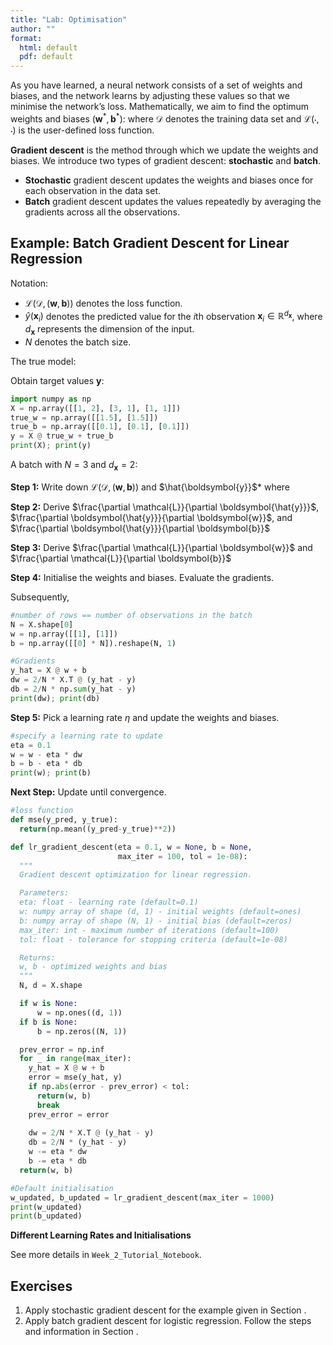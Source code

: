 ```yaml
---
title: "Lab: Optimisation"
author: ""
format:
  html: default
  pdf: default
---
```


As you have learned, a neural network consists of a set of weights and biases, and the network learns by adjusting these values so that we minimise the network's loss. Mathematically, we aim to find the optimum weights and biases $(\boldsymbol{w}^{*}, \boldsymbol{b}^{*})$:
\begin{align}
  (\boldsymbol{w}^{*}, \boldsymbol{b}^{*}) = \underset{\boldsymbol{w}, \boldsymbol{b}}{\text{arg min}}\  \mathcal{L}(\mathcal{D}, (\boldsymbol{w}, \boldsymbol{b}))  \nonumber
\end{align}
where $\mathcal{D}$ denotes the training data set and $\mathcal{L}(\cdot, \cdot)$ is the user-defined loss function.

**Gradient descent** is the method through which we update the weights and biases. We introduce two types of gradient descent: **stochastic** and **batch**. 

- **Stochastic** gradient descent updates the weights and biases once for each observation in the data set.
- **Batch** gradient descent updates the values repeatedly by averaging the gradients across all the observations. 

## Example: Batch Gradient Descent for Linear Regression

Notation:

- $\mathcal{L}(\mathcal{D}, (\boldsymbol{w}, \boldsymbol{b}))$ denotes the loss function.
- $\hat{y}(\boldsymbol{x}_i)$ denotes the predicted value for the $i$th observation $\boldsymbol{x}_i \in \mathbb{R}^{d_{\boldsymbol{x}}}$, where $d_{\boldsymbol{x}}$ represents the dimension of the input.
- $N$ denotes the batch size.

The true model:
\begin{align}
    \boldsymbol{w}_{\text{True}} = \begin{pmatrix} 1.5 \\ 1.5 \end{pmatrix}, \boldsymbol{b}_{\text{True}} = \begin{pmatrix} 0.1 \\ 0.1 \\ 0.1 \end{pmatrix}. \\ \nonumber
\end{align}

Obtain target values $\boldsymbol{y}$:

```python
import numpy as np
X = np.array([[1, 2], [3, 1], [1, 1]])
true_w = np.array([[1.5], [1.5]])
true_b = np.array([[0.1], [0.1], [0.1]])
y = X @ true_w + true_b
print(X); print(y)
```

A batch with $N=3$ and $d_{\boldsymbol{x}}=2$:
\begin{align}
    \boldsymbol{X} = \begin{pmatrix}
        1 & 2\\
        3 & 1 \\
        1 & 1
        \end{pmatrix} , 
        \boldsymbol{y} = \begin{pmatrix}
        4.6 \\
        6.1 \\
        3.1
        \end{pmatrix}.
            \\ \nonumber
\end{align}

**Step 1:** Write down $\mathcal{L}(\mathcal{D}, (\boldsymbol{w}, \boldsymbol{b}))$ and $\hat{\boldsymbol{y}}$*
\begin{align}
    \mathcal{L}(\mathcal{D}, (\boldsymbol{w}, \boldsymbol{b})) =\frac{1}{N} \sum_{i=1}^{N} \big(\hat{y}(\boldsymbol{x}_i) - y_i \big)^2 = \frac{1}{N} (\hat{\boldsymbol{y}} - \boldsymbol{y})^{\top}(\hat{\boldsymbol{y}} - \boldsymbol{y}),  
\end{align}
where
\begin{align}
    \hat{y}(\boldsymbol{x}_i) &=  \boldsymbol{x}_i\boldsymbol{w} + \boldsymbol{b}, \\
    \hat{\boldsymbol{y}} &= \boldsymbol{X} \boldsymbol{w} + \boldsymbol{b} = \begin{pmatrix}
        \hat{y}(\boldsymbol{x}_1) \\
        \hat{y}(\boldsymbol{x}_2) \\
        \hat{y}(\boldsymbol{x}_3)
        \end{pmatrix}. 
    \\ \nonumber
\end{align}

**Step 2:** Derive $\frac{\partial \mathcal{L}}{\partial \boldsymbol{\hat{y}}}$, $\frac{\partial \boldsymbol{\hat{y}}}{\partial \boldsymbol{w}}$, and $\frac{\partial \boldsymbol{\hat{y}}}{\partial \boldsymbol{b}}$
\begin{align}
    \frac{\partial \mathcal{L}}{\partial \boldsymbol{\hat{y}}} &= \frac{2}{N} \sum_{i=1}^{N}  \big(\hat{y}(\boldsymbol{x}_i) - y_i \big) = \frac{2}{N} (\hat{\boldsymbol{y}} - \boldsymbol{y}), \\
    \frac{\partial \boldsymbol{\hat{y}}}{\partial \boldsymbol{w}} &=  \boldsymbol{X}, \\
    \frac{\partial \boldsymbol{\hat{y}}}{\partial \boldsymbol{b}} &=  \boldsymbol{I}_{3\times 1} = \begin{pmatrix}
         1  \\
         1  \\
        1
        \end{pmatrix}  . \\ \nonumber
\end{align}

**Step 3:** Derive $\frac{\partial \mathcal{L}}{\partial \boldsymbol{w}}$ and $\frac{\partial \mathcal{L}}{\partial \boldsymbol{b}}$

\begin{align}
    \frac{\partial \mathcal{L}}{\partial \boldsymbol{w}} &= \frac{\partial \mathcal{L}}{\partial \boldsymbol{\hat{y}}}  \frac{\partial \boldsymbol{\hat{y}}}{\partial \boldsymbol{w}} = \frac{2}{N} \sum_{i=1}^{N} \boldsymbol{x}_i^{\top}  \big(\hat{y}(\boldsymbol{x}_i) - y_i \big) = \frac{2}{N} \boldsymbol{X}^{\top} (\hat{\boldsymbol{y}} - \boldsymbol{y}),  \\
    \frac{\partial \mathcal{L}}{\partial \boldsymbol{b}} &= \frac{\partial \mathcal{L}}{\partial \boldsymbol{\hat{y}}}  \frac{\partial \boldsymbol{\hat{y}}}{\partial \boldsymbol{b}} =\frac{2}{N} \sum_{i=1}^{N}  \big(\hat{y}(\boldsymbol{x}_i) - y_i \big)  = \frac{2}{N} \boldsymbol{I}^{\top}(\hat{\boldsymbol{y}} - \boldsymbol{y}).    \\ \nonumber
\end{align}

**Step 4:** Initialise the weights and biases. Evaluate the gradients.

\begin{align}
    \boldsymbol{w} = \begin{pmatrix} 1\\ 1 \end{pmatrix}, \boldsymbol{b} = \begin{pmatrix} 0 \\ 0 \\ 0 \end{pmatrix} \\ \nonumber
\end{align}
Subsequently,
\begin{align}
    \frac{\partial \mathcal{L}}{\partial \boldsymbol{w}} &= \frac{2}{3} 
     \underbrace{\begin{pmatrix}
         1 & 3 & 1  \\
        2 & 1 & 1  \\
        \end{pmatrix}}_{\boldsymbol{X}}  \Bigg[
        \underbrace{\begin{pmatrix}
        3 \\
        4 \\
        2
        \end{pmatrix}}_{\hat{\boldsymbol{y}}}
        -
        \underbrace{ \begin{pmatrix}
        4.6 \\
        6.1 \\
        3.1
        \end{pmatrix}}_{\boldsymbol{y}}
        \Bigg] = 
        \begin{pmatrix}
        -6.000 \\
        -4.267 
        \end{pmatrix},
        \\
        \frac{\partial \mathcal{L}}{\partial \boldsymbol{b}} &= \frac{2}{3}
            \underbrace{\begin{pmatrix}
           1  & 1 & 1
        \end{pmatrix}}_{\boldsymbol{I}}  \Bigg[
        \underbrace{\begin{pmatrix}
        3 \\
        4 \\
        2
        \end{pmatrix}}_{\hat{\boldsymbol{y}}}
        -
        \underbrace{\begin{pmatrix}
        4.6 \\
        6.1 \\
        3.1
        \end{pmatrix}}_{\boldsymbol{y}}
        \Bigg] = -3.200.\\ \nonumber
\end{align}

```python
#number of rows == number of observations in the batch
N = X.shape[0] 
w = np.array([[1], [1]])
b = np.array([[0] * N]).reshape(N, 1)

#Gradients
y_hat = X @ w + b
dw = 2/N * X.T @ (y_hat - y)
db = 2/N * np.sum(y_hat - y)
print(dw); print(db)
```

**Step 5:** Pick a learning rate $\eta$ and update the weights and biases.

\begin{align}
    \eta &= 0.1,\\
    \boldsymbol{w} &=  \boldsymbol{w} - \eta \frac{\partial \mathcal{L}}{\partial \boldsymbol{w}}
    =
    \begin{pmatrix}
        1.600 \\
        1.427 
        \end{pmatrix}, \\
    \boldsymbol{b} &=  \boldsymbol{b} - \eta \frac{\partial \mathcal{L}}{\partial \boldsymbol{b}}
    =\begin{pmatrix}
        0.320 \\
        0.320 \\
        0.320
        \end{pmatrix}
\end{align}

```python
#specify a learning rate to update
eta = 0.1
w = w - eta * dw
b = b - eta * db
print(w); print(b)
```

**Next Step:** Update until convergence.

```python
#loss function
def mse(y_pred, y_true):
  return(np.mean((y_pred-y_true)**2))

def lr_gradient_descent(eta = 0.1, w = None, b = None,
                        max_iter = 100, tol = 1e-08):
  """
  Gradient descent optimization for linear regression.

  Parameters:
  eta: float - learning rate (default=0.1)
  w: numpy array of shape (d, 1) - initial weights (default=ones)
  b: numpy array of shape (N, 1) - initial bias (default=zeros)
  max_iter: int - maximum number of iterations (default=100)
  tol: float - tolerance for stopping criteria (default=1e-08)

  Returns:
  w, b - optimized weights and bias
  """
  N, d = X.shape

  if w is None:
      w = np.ones((d, 1))
  if b is None:
      b = np.zeros((N, 1))

  prev_error = np.inf
  for _ in range(max_iter):
    y_hat = X @ w + b
    error = mse(y_hat, y)
    if np.abs(error - prev_error) < tol:
      return(w, b)
      break
    prev_error = error
    
    dw = 2/N * X.T @ (y_hat - y)
    db = 2/N * (y_hat - y)
    w -= eta * dw
    b -= eta * db
  return(w, b)

#Default initialisation
w_updated, b_updated = lr_gradient_descent(max_iter = 1000)
print(w_updated)
print(b_updated)
```

**Different Learning Rates and Initialisations**

See more details in `Week_2_Tutorial_Notebook`.

## Exercises

1. Apply stochastic gradient descent for the example given in Section \hyperref[Example BGD]{4.3}.
2. Apply batch gradient descent for logistic regression. Follow the steps and information in Section \hyperref[Example BGD]{4.3}.

